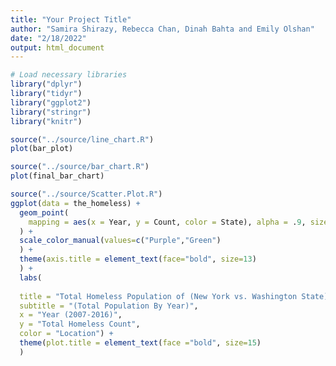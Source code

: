 ```yaml
---
title: "Your Project Title"
author: "Samira Shirazy, Rebecca Chan, Dinah Bahta and Emily Olshan"
date: "2/18/2022"
output: html_document
---
```


``` r

# Load necessary libraries
library("dplyr")
library("tidyr")
library("ggplot2")
library("stringr")
library("knitr")

```

``` r
source("../source/line_chart.R")
plot(bar_plot)
```

``` r
source("../source/bar_chart.R")
plot(final_bar_chart)
```

``` r
source("../source/Scatter.Plot.R")
ggplot(data = the_homeless) +
  geom_point(
    mapping = aes(x = Year, y = Count, color = State), alpha = .9, size = 3
  ) +
  scale_color_manual(values=c("Purple","Green")
  ) +
  theme(axis.title = element_text(face="bold", size=13)
  ) +
  labs(
    
  title = "Total Homeless Population of (New York vs. Washington State)",
  subtitle = "(Total Population By Year)",
  x = "Year (2007-2016)",
  y = "Total Homeless Count",
  color = "Location") +
  theme(plot.title = element_text(face ="bold", size=15)
  )
```